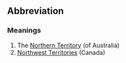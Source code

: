 ==Abbreviation==

===Meanings===
#The [[Northern Territory]] (of Australia)
#[[Northwest Territories]] (Canada)